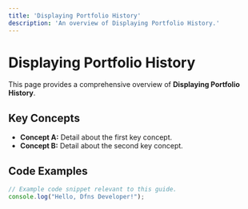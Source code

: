 ```yaml
---
title: 'Displaying Portfolio History'
description: 'An overview of Displaying Portfolio History.'
---
```


# Displaying Portfolio History

This page provides a comprehensive overview of **Displaying Portfolio History**.

## Key Concepts

* **Concept A:** Detail about the first key concept.
* **Concept B:** Detail about the second key concept.

## Code Examples

```typescript
// Example code snippet relevant to this guide.
console.log("Hello, Dfns Developer!");
```
